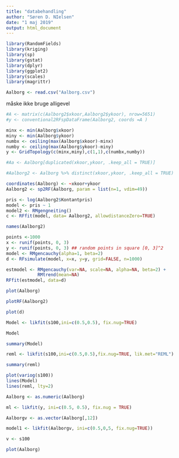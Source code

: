 ```yaml
---
title: "databehandling"
author: "Søren D. NIelsen"
date: "1 maj 2019"
output: html_document
---
```


```r
library(RandomFields)
library(kriging)
library(sp)
library(gstat)
library(dplyr)
library(ggplot2)
library(scales)
library(magrittr)
```


```r
Aalborg <- read.csv("Aalborg.csv")
```

måske ikke bruge alligevel
```r
#A <- matrix(c(Aalborg2$xkoor,Aalborg2$ykoor), nrow=5651)
#y <- conventional2RFspDataFrame(Aalborg2, coords =A )
```

```r
minx <- min(Aalborg$xkoor)
miny <- min(Aalborg$ykoor)
numbx <- ceiling(max(Aalborg$xkoor)-minx)
numby <- ceiling(max(Aalborg$ykoor)-miny)
y <- GridTopology(c(minx,miny),c(1,1),c(numbx,numby))
```

```r
#Aa <- Aalborg[duplicated(xkoor,ykoor, .keep_all = TRUE)]
```


```r
#Aalborg2 <- Aalborg %>% distinct(xkoor,ykoor, .keep_all = TRUE)
```



```r
coordinates(Aalborg) <- ~xkoor+ykoor
Aalborg2 <- sp2RF(Aalborg, param = list(n=1, vdim=49))
```


```r
pris <- log(Aalborg2$Kontantpris)
model <- pris ~ 1
model2 <- RMgengneiting()
c <- RFfit(model, data= Aalborg2, allowdistanceZero=TRUE)
```

```r
names(Aalborg2)
```




```r
points <-1000 
x <- runif(points, 0, 3)
y <- runif(points, 0, 3) ## random points in square [0, 3]^2
model <- RMgencauchy(alpha=1, beta=2)
d <- RFsimulate(model, x=x, y=y, grid=FALSE, n=1000)
```
```r
estmodel <- RMgencauchy(var=NA, scale=NA, alpha=NA, beta=2) +
            RMtrend(mean=NA)
RFfit(estmodel, data=d)
```
```r
plot(Aalborg)
```

```r
plotRF(Aalborg2)
```
```r
plot(d)
```
```r
Model <- likfit(s100,ini=c(0.5,0.5), fix.nug=TRUE)
```
```r
Model
```
```r
summary(Model)
```
```r
reml <- likfit(s100,ini=c(0.5,0.5),fix.nug=TRUE, lik.met="REML")
```
```r
summary(reml)
```
```r
plot(variog(s100))
lines(Model)
lines(reml, lty=2)
```
```r
Aalborg <- as.numeric(Aalborg)
```
```r
ml <- likfit(y, ini=c(0.5, 0.5), fix.nug = TRUE)
```

```r
Aalborgv <- as.vector(Aalborg[,12])
```
```r
model1 <- likfit(Aalborgv, ini=c(0.5,0,5, fix.nug=TRUE))
```

```r
v <- s100
```
```r
plot(Aalborg)
```


